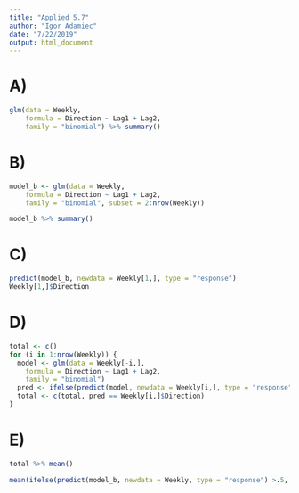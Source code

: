 ```yaml
---
title: "Applied 5.7"
author: "Igor Adamiec"
date: "7/22/2019"
output: html_document
---
```


# A)

```r
glm(data = Weekly,
    formula = Direction ~ Lag1 + Lag2,
    family = "binomial") %>% summary()
```

# B)

```r
model_b <- glm(data = Weekly,
    formula = Direction ~ Lag1 + Lag2,
    family = "binomial", subset = 2:nrow(Weekly))

model_b %>% summary()
```

# C)

```r
predict(model_b, newdata = Weekly[1,], type = "response")
Weekly[1,]$Direction
```

# D)

```r
total <- c()
for (i in 1:nrow(Weekly)) {
  model <- glm(data = Weekly[-i,],
    formula = Direction ~ Lag1 + Lag2,
    family = "binomial")
  pred <- ifelse(predict(model, newdata = Weekly[i,], type = "response") > .5, "Up", "Down")
  total <- c(total, pred == Weekly[i,]$Direction)
}
```

# E)

```r
total %>% mean()
```

```r
mean(ifelse(predict(model_b, newdata = Weekly, type = "response") >.5, "Up", "Down") == Weekly$Direction )
```

